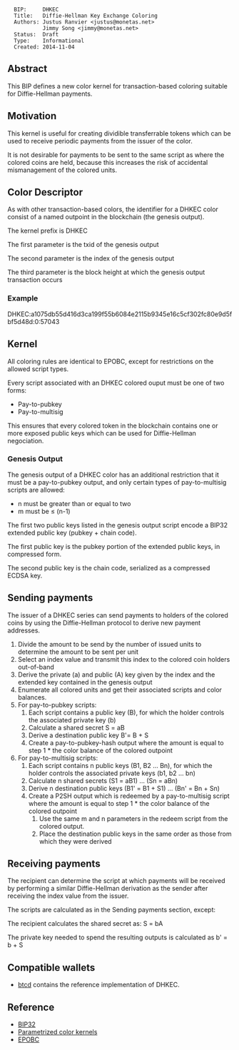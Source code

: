 <pre>
  BIP:     DHKEC
  Title:   Diffie-Hellman Key Exchange Coloring
  Authors: Justus Ranvier <justus@monetas.net>
           Jimmy Song <jimmy@monetas.net>
  Status:  Draft
  Type:    Informational
  Created: 2014-11-04
</pre>

==Abstract==

This BIP defines a new color kernel for transaction-based coloring suitable for Diffie-Hellman payments.

==Motivation==

This kernel is useful for creating dividible transferrable tokens which can be used to receive periodic payments from the issuer of the color.

It is not desirable for payments to be sent to the same script as where the colored coins are held, because this increases the risk of accidental mismanagement of the colored units.

==Color Descriptor==

As with other transaction-based colors, the identifier for a DHKEC color consist of a named outpoint in the blockchain (the genesis output).

The kernel prefix is DHKEC

The first parameter is the txid of the genesis output

The second parameter is the index of the genesis output

The third parameter is the block height at which the genesis output transaction occurs

===Example===

DHKEC:a1075db55d416d3ca199f55b6084e2115b9345e16c5cf302fc80e9d5fbf5d48d:0:57043

==Kernel==

All coloring rules are identical to EPOBC, except for restrictions on the allowed script types.

Every script associated with an DHKEC colored ouput must be one of two forms:

* Pay-to-pubkey
* Pay-to-multisig

This ensures that every colored token in the blockchain contains one or more exposed public keys which can be used for Diffie-Hellman negociation.

===Genesis Output===

The genesis output of a DHKEC color has an additional restriction that it must be a pay-to-pubkey output, and only certain types of pay-to-multisig scripts are allowed:

* n must be greater than or equal to two
* m must be ≤ (n-1)

The first two public keys listed in the genesis output script encode a BIP32 extended public key (pubkey + chain code).

The first public key is the pubkey portion of the extended public keys, in compressed form.

The second public key is the chain code, serialized as a compressed ECDSA key.

==Sending payments==

The issuer of a DHKEC series can send payments to holders of the colored coins by using the Diffie-Hellman protocol to derive new payment addresses.

# Divide the amount to be send by the number of issued units to determine the amount to be sent per unit
# Select an index value and transmit this index to the colored coin holders out-of-band
# Derive the private (a) and public (A) key given by the index and the extended key contained in the genesis output
# Enumerate all colored units and get their associated scripts and color balances.
# For pay-to-pubkey scripts:
## Each script contains a public key (B), for which the holder controls the associated private key (b)
## Calculate a shared secret S = aB
## Derive a destination public key B'= B + S
## Create a pay-to-pubkey-hash output where the amount is equal to step 1 * the color balance of the colored outpoint
# For pay-to-multisig scripts:
## Each script contains n public keys (B1, B2 ... Bn), for which the holder controls the associated private keys (b1, b2 ... bn)
## Calculate n shared secrets (S1 = aB1) ... (Sn = aBn)
## Derive n destination public keys (B1' = B1 + S1) ... (Bn' = Bn + Sn)
## Create a P2SH output which is redeemed by a pay-to-multisig script where the amount is equal to step 1 * the color balance of the colored outpoint
### Use the same m and n parameters in the redeem script from the colored output.
### Place the destination public keys in the same order as those from which they were derived

==Receiving payments==

The recipient can determine the script at which payments will be received by performing a similar Diffie-Hellman derivation as the sender after receiving the index value from the issuer.

The scripts are calculated as in the Sending payments section, except:

The recipient calculates the shared secret as: S = bA

The private key needed to spend the resulting outputs is calculated as b' = b + S 

==Compatible wallets==

* [[https://github.com/conformal/btcd|btcd]] contains the reference implementation of DHKEC.

==Reference==

* [[https://github.com/bitcoin/bips/blob/master/bip-0032.mediawiki|BIP32]]
* [[https://github.com/chromaway/ngcccbase/wiki/Colors|Parametrized color kernels]]
* [[https://github.com/chromaway/ngcccbase/wiki/EPOBC|EPOBC]]